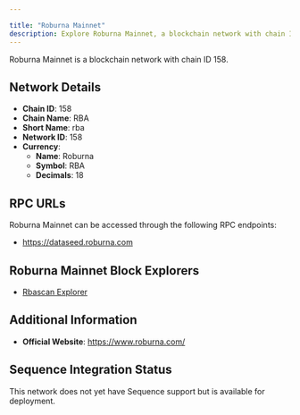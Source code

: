 ```yaml
---

title: "Roburna Mainnet"
description: Explore Roburna Mainnet, a blockchain network with chain ID 158. Learn about its native currency, Roburna, and how to interact with the network.
---
```




Roburna Mainnet is a blockchain network with chain ID 158.

## Network Details

- **Chain ID**: 158
- **Chain Name**: RBA
- **Short Name**: rba
- **Network ID**: 158
- **Currency**: 
  - **Name**: Roburna
  - **Symbol**: RBA
  - **Decimals**: 18

## RPC URLs

Roburna Mainnet can be accessed through the following RPC endpoints:

- https://dataseed.roburna.com

## Roburna Mainnet Block Explorers

- [Rbascan Explorer](https://rbascan.com)

## Additional Information

- **Official Website**: https://www.roburna.com/

## Sequence Integration Status

This network does not yet have Sequence support but is available for deployment.
